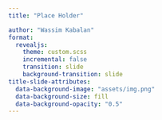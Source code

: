 ```yaml
---
title: "Place Holder"

author: "Wassim Kabalan"
format:
  revealjs:
    theme: custom.scss
    incremental: false   
    transition: slide
    background-transition: slide
title-slide-attributes:
  data-background-image: "assets/img.png"
  data-background-size: fill
  data-background-opacity: "0.5"
---
```

